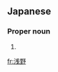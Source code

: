 ==Japanese==
{{ja-kanjitab|あさ|の}}

===Proper noun===
{{ja-pos|あさの|proper}}

# {{surname|lang=ja|sort=あさの}}

[[fr:浅野]]